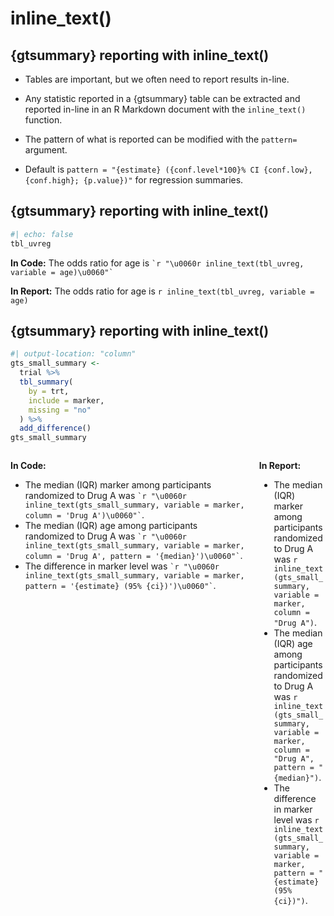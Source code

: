 # inline_text()

## {gtsummary} reporting with inline_text()

-   Tables are important, but we often need to [report results in-line]{.emphasis}.

-   Any statistic reported in a {gtsummary} table can be extracted and reported in-line in an R Markdown document with the `inline_text()` function.

-   The pattern of what is reported can be modified with the `pattern=` argument.

-   Default is `pattern = "{estimate} ({conf.level*100}% CI {conf.low}, {conf.high}; {p.value})"` for regression summaries.

## {gtsummary} reporting with inline_text()

```r
#| echo: false
tbl_uvreg
```

**In Code:** The odds ratio for age is `` `r "\u0060r inline_text(tbl_uvreg, variable = age)\u0060"` ``

**In Report:** The odds ratio for age is `r inline_text(tbl_uvreg, variable = age)`

## {gtsummary} reporting with inline_text()

```r
#| output-location: "column"
gts_small_summary <-
  trial %>% 
  tbl_summary(
    by = trt,
    include = marker,
    missing = "no"
  ) %>%
  add_difference()
gts_small_summary
```

::: columns
::: {.column width="78%"}
::: {.small}
**In Code:** 

- The median (IQR) marker among participants randomized to Drug A was `` `r "\u0060r inline_text(gts_small_summary, variable = marker, column = 'Drug A')\u0060"` ``.
- The median (IQR) age among participants randomized to Drug A was `` `r "\u0060r inline_text(gts_small_summary, variable = marker, column = 'Drug A', pattern = '{median}')\u0060"` ``.
- The difference in marker level was `` `r "\u0060r inline_text(gts_small_summary, variable = marker, pattern = '{estimate} (95% {ci})')\u0060"` ``.
:::
:::

::: {.column width="22%"}
::: {.smaller}
**In Report:** 

- The median (IQR) marker among participants randomized to Drug A was `r inline_text(gts_small_summary, variable = marker, column = "Drug A")`.
- The median (IQR) age among participants randomized to Drug A was `r inline_text(gts_small_summary, variable = marker, column = "Drug A", pattern = "{median}")`.
- The difference in marker level was `r inline_text(gts_small_summary, variable = marker, pattern = "{estimate} (95% {ci})")`.
:::
:::
:::

